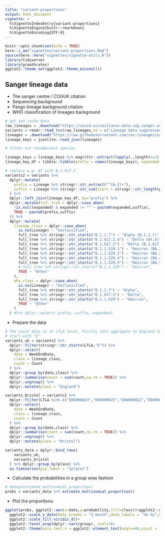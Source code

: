 ```yaml
---
title: "variant-proportions"
output: html_document
vignette: >
  %\VignetteIndexEntry{variant-proportions}
  %\VignetteEngine{knitr::rmarkdown}
  %\VignetteEncoding{UTF-8}
---
```


```r
knitr::opts_chunk$set(echo = TRUE)
here::i_am("vignettes/variant-proportions.Rmd")
source(here::here("vignettes/vignette-utils.R"))
library(tidyverse)
library(growthrates)
ggplot2::theme_set(ggplot2::theme_minimal())
```

## Sanger lineage data

* The sanger centre / COGUK citation
* Sequencing background
* Pango lineage background citation
* WHO classification of lineages background

```r
# get and cache data
raw_lineages = .download("https://covid-surveillance-data.cog.sanger.ac.uk/download/lineages_by_ltla_and_week.tsv","lineages.tsv")
variants = readr::read_tsv(raw_lineages,na = c("Lineage data suppressed","Unassigned"))
lineages = .download("https://raw.githubusercontent.com/cov-lineages/pango-designation/master/pango_designation/alias_key.json", "lineage-keys.json")
lineage_keys = jsonlite::read_json(lineages)

# filter out recombinant species

lineage_keys = lineage_keys %>% magrittr::extract(lapply(.,length)==1)
lineage_key_df = tibble::tibble(prefix = names(lineage_keys), expanded = unlist(unname(lineage_keys)))

# replace e.g. AY with B.1.617.2
variants2 = variants %>% 
  dplyr::mutate(
    prefix = Lineage %>% stringr::str_extract("^[A-Z]+"),
    suffix = Lineage %>% stringr::str_sub(start = stringr::str_length(prefix)+1)
  ) %>% 
  dplyr::left_join(lineage_key_df, by="prefix") %>%
  dplyr::mutate(full_tree = dplyr::case_when(
    !is.null(expanded) & expanded != "" ~ paste0(expanded,suffix),
    TRUE ~ paste0(prefix,suffix)
  )) %>%
  dplyr::mutate(
    lineage_class = dplyr::case_when(
      is.na(Lineage) ~ "Unclassified",
      full_tree %>% stringr::str_starts("B.1.1.7") ~ "Alpha (B.1.1.7)",
      full_tree %>% stringr::str_starts("B.1.617.2.4") ~ "Delta (AY.4)",
      full_tree %>% stringr::str_starts("B.1.617.2") ~ "Delta (B.1.617.2)",
      full_tree %>% stringr::str_starts("B.1.1.529.1") ~ "Omicron (BA.1)",
      full_tree %>% stringr::str_starts("B.1.1.529.2") ~ "Omicron (BA.2)",
      full_tree %>% stringr::str_starts("B.1.1.529.4") ~ "Omicron (BA.4)",
      full_tree %>% stringr::str_starts("B.1.1.529.5") ~ "Omicron (BA.5)",
      # full_tree %>% stringr::str_starts("B.1.1.529") ~ "Omicron",
      TRUE ~ "Other"
    ),
    who_class = dplyr::case_when(
      is.na(Lineage) ~ "Unclassified",
      full_tree %>% stringr::str_starts("B.1.1.7") ~ "Alpha",
      full_tree %>% stringr::str_starts("B.1.617.2") ~ "Delta",
      full_tree %>% stringr::str_starts("B.1.1.529") ~ "Omicron",
      TRUE ~ "Other"
    )
  ) #%>% dplyr::select(-prefix,-suffix,-expanded)

```

* Prepare the data

```r

# The count data is at LTLA level. Firstly lets aggregate to England (LTLAs) that
# start with "E"
variants_uk = variants2 %>% 
  dplyr::filter(stringr::str_starts(LTLA,"E")) %>% 
  dplyr::select(
    date = WeekEndDate,
    class = lineage_class,
    count = Count
  ) %>% 
  dplyr::group_by(date,class) %>% 
  dplyr::summarise(count = sum(count,na.rm = TRUE)) %>%
  dplyr::ungroup() %>%
  dplyr::mutate(place = "England")

variants_bristol = variants2 %>% 
  dplyr::filter(LTLA %in% c("E06000023","E06000025","E06000022","E06000024")) %>% 
  dplyr::select(
    date = WeekEndDate,
    class = lineage_class,
    count = Count
  ) %>% 
  dplyr::group_by(date,class) %>% 
  dplyr::summarise(count = sum(count,na.rm = TRUE)) %>%
  dplyr::ungroup() %>%
  dplyr::mutate(place = "Bristol")

variants_data = dplyr::bind_rows(
    variants_uk,
    variants_bristol
  ) %>% dplyr::group_by(place) %>% 
  as.timeseries(grp_label = "{place}")
```

* Calculate the probabilities in a group wise fashion

```r
# debug(estimate_multinomial_proportion)
probs = variants_data %>% estimate_multinomial_proportion()

```

* Plot the proportions:

```r
ggplot(probs, ggplot2::aes(x=date,y=probability,fill=class))+ggplot2::geom_area(color="black")+
  ggplot2::scale_x_date(date_breaks = "2 month",date_labels = "%b %y",name = NULL)+
  ggplot2::scale_fill_viridis_d()+
  ggplot2::facet_wrap(dplyr::vars(group), ncol=1)+
  ggplot2::theme(axis.text.x = ggplot2::element_text(angle=60,vjust = 1,hjust=1))
```


